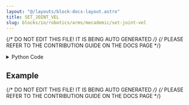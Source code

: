 ```yaml
---
layout: "@/layouts/block-docs-layout.astro"
title: SET_JOINT_VEL
slug: blocks/io/robotics/arms/mecademic/set-joint-vel
---
```


{/* DO NOT EDIT THIS FILE! IT IS BEING AUTO GENERATED */}
{/* PLEASE REFER TO THE CONTRIBUTION GUIDE ON THE DOCS PAGE */}


<PythonDocsDisplay docstring={docstring} />
<details>
<summary>Python Code</summary>

```python
from flojoy import flojoy, TextBlob
from typing import Optional
from PYTHON.utils.mecademic_state.mecademic_state import query_for_handle


@flojoy(deps={"mecademicpy": "1.4.0"})
def SET_JOINT_VEL(ip_address: TextBlob, v: float) -> TextBlob:
    """
     The SET_JOINT_VEL node sets the robot arm's angular velocity for its joints.

     Inputs
     ------
     ip_address
         The IP address of the robot arm.

     Parameters
     ------
     v : float
         The angular velocity to be set for each joint.

    Returns
     -------
     ip_address
         The IP address of the robot arm.

    """
    robot = query_for_handle(ip_address)
    robot.SetJointVel(v)
    return ip_address

```

[Find this Flojoy Block on GitHub](https://github.com/flojoy-ai/blocks/blob/main/blocks/IO/ROBOTICS/ARMS/MECADEMIC/SET_JOINT_VEL/SET_JOINT_VEL.py)

</details>

## Example


<GetHelpWidget />


<AppDisplay app={app} blockName="SET_JOINT_VEL" client:visible />


<Example />

{/* DO NOT EDIT THIS FILE! IT IS BEING AUTO GENERATED */}
{/* PLEASE REFER TO THE CONTRIBUTION GUIDE ON THE DOCS PAGE */}
